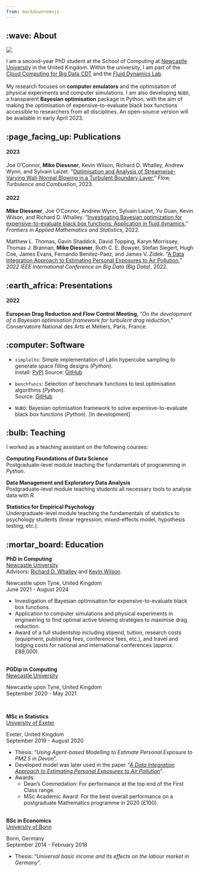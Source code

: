 ```yaml
---
from: markdown+emoji
---
```

## :wave: About
::: {layout-ncol=2}
![](profile.jpg)

I am a second-year PhD student at the School of Computing at [Newcastle University](https://www.ncl.ac.uk) in the United Kingdom. Within the university, I am part of the [Cloud Computing for Big Data CDT](https://www.ncl.ac.uk/bigdata/) and the [Fluid Dynamics Lab](https://www.experimental-fluid-dynamics.com). \
\
My research focuses on **computer emulators** and the optimisation of physical experiments and computer simulations. I am also developing `NUBO`, a transparent **Bayesian optimisation** package in Python, with the aim of making the optimisation of expensive-to-evaluate black box functions accessible to researchers from all disciplines. An open-source version will be available in early April 2023.
:::


## :page_facing_up: Publications

#### 2023

Joe O’Connor, **Mike Diessner**, Kevin Wilson, Richard D. Whalley, Andrew Wynn, and Sylvain Laizet. "[Optimisation and Analysis of Streamwise-Varying Wall-Normal Blowing in a Turbulent Boundary Layer](https://link.springer.com/article/10.1007/s10494-023-00408-3)," _Flow, Turbulence and Combustion_, 2023.

#### 2022

**Mike Diessner**, Joe O'Connor, Andrew Wynn, Sylvain Laizet, Yu Guan, Kevin Wilson, and Richard D. Whalley. "[Investigating Bayesian optimization for expensive-to-evaluate black box functions: Application in fluid dynamics](https://www.frontiersin.org/articles/10.3389/fams.2022.1076296/full)," _Frontiers in Applied Mathematics and Statistics_, 2022.

Matthew L. Thomas, Gavin Shaddick, David Topping, Karyn Morrissey, Thomas J. Brannan, **Mike Diessner**, Ruth C. E. Bowyer, Stefan Siegert, Hugh Coe, James Evans, Fernando Benitez-Paez, and James V. Zidek. "[A Data Integration Approach to Estimating Personal Exposures to Air Pollution](https://ieeexplore.ieee.org/abstract/document/10020701)," _2022 IEEE International Conference on Big Data (Big Data)_, 2022.


## :earth_africa: Presentations

#### 2022

**European Drag Reduction and Flow Control Meeting**, "*On the development of a Bayesian optimisation framework for turbulent drag reduction,*" Conservatoire National des Arts et Métiers, Paris, France.


## :computer: Software

- `simplelhs`: Simple implementation of Latin hypercube sampling to generate space filling designs (*Python*).  
  Install: [PyPI](https://pypi.org/project/simplelhs/) Source: [GitHub](https://github.com/mikediessner/simplelhs)

- `benchfuncs`: Selection of benchmark functions to test optimisation algorithms (*Python*).  
  Source: [GitHub](https://github.com/mikediessner/benchfuncs)

- `NUBO`: Bayesian optimisation framework to solve expenisve-to-evaluate black box functions (*Python*). [In development]

  
## :bulb: Teaching

I worked as a teaching assistant on the following courses:  

**Computing Foundations of Data Science**  
Postgraduate-level module teaching the fundamentals of programming in *Python*.  

**Data Management and Exploratory Data Analysis**  
Postgraduate-level module teaching students all necessary tools to analyse data with *R*.  

**Statistics for Empirical Psychology**  
Undergraduate-level module teaching the fundamentals of statistics to psychology students (linear regression, mixed-effects model, hypothesis testing, etc.).  

## :mortar_board: Education

::: {.d-flex .justify-content-between}
::: {}
**PhD in Computing**  
[Newcastle University](https://www.ncl.ac.uk)  
Advisors: [Richard D. Whalley](https://www.ncl.ac.uk/engineering/staff/profile/richardwhalley.html) and [Kevin Wilson](https://www.ncl.ac.uk/maths-physics/people/profile/kevinwilson.html)  
:::
::: {.text-end}
Newcastle upon Tyne, United Kingdom  
June 2021 - August 2024  
:::
:::
- Investigation of Bayesian optimisation for expensive-to-evaluate black box functions.
- Application to computer simulations and physical experiments in engineering to find optimal active blowing strategies to maximise drag reduction.
- Award of a full studentship including stipend, tuition, research costs (equipment, publishing fees, conference fees, etc.), and travel and lodging costs for national and international conferences (approx. £89,000).  
\

::: {.d-flex .justify-content-between}
::: {}
**PGDip in Computing**  
[Newcastle University](https://www.ncl.ac.uk)  
:::
::: {.text-end}
Newcastle upon Tyne, United Kingdom  
September 2020 - May 2021  
:::
:::
\

::: {.d-flex .justify-content-between}
::: {}
**MSc in Statistics**  
[University of Exeter](https://www.exeter.ac.uk)  
:::
::: {.text-end}
Exeter, United Kingdom  
September 2019 - August 2020  
:::
:::
- Thesis: "*Using Agent-based Modelling to Estimate Personal Exposure to PM2.5 in Devon*".
- Developed model was later used in the paper "[*A Data Integration Approach to Estimating Personal Exposures to Air Pollution*](https://ieeexplore.ieee.org/abstract/document/10020701)".
- Awards:
  - Dean's Commedation: For performance at the top end of the First Class range.
  - MSc Academic Award: For the best overall performance on a postgraduate Mathematics programme in 2020 (£100).  
\

::: {.d-flex .justify-content-between}
::: {}
**BSc in Economics**  
[University of Bonn](https://www.uni-bonn.de/en/home?set_language=en)  
:::
::: {.text-end}
Bonn, Germany  
September 2014 - February 2018  
:::
:::
- Thesis: "*Universal basic income and its effects on the labour market in Germany*".  
